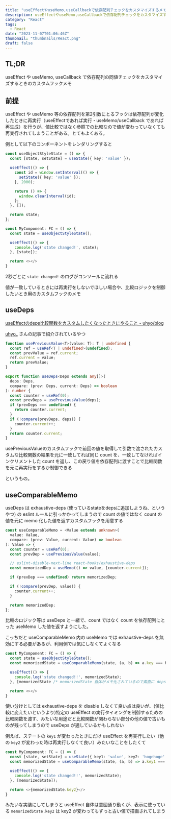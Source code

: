 ```yaml
---
title: "useEffectやuseMemo,useCallbackで依存配列チェックをカスタマイズするメモ"
description: useEffectやuseMemo,useCallbackで依存配列チェックをカスタマイズするメモ
category: "React"
tags:
  - React
date: "2023-11-07T01:06:46Z"
thumbnail: "thumbnails/React.png"
draft: false
---
```


## TL;DR

useEffect や useMemo, useCallback で依存配列の同値チェックをカスタマイズするときのカスタムフックメモ

## 前提

useEffect や useMemo 等の依存配列を第2引数にとるフックは依存配列が変化したときに再実行（useEffectであれば実行・useMemo/useCallback であれば再生成）を行うが、値比較ではなく参照での比較なので値が変わっていなくても再実行されてしまうことがある。とてもよくある。

例として以下のコンポーネントをレンダリングすると

```ts
const useObjectStyleState = () => {
  const [state, setState] = useState({ key: 'value' });

  useEffect(() => {
    const id = window.setInterval(() => {
      setState({ key: 'value' });
    }, 2000);

    return () => {
      window.clearInterval(id);
    };
  }, []);

  return state;
};

const MyComponent: FC = () => {
  const state = useObjectStyleState();

  useEffect(() => {
    console.log('state changed!', state);
  }, [state]);

  return <></>
}
```

2秒ごとに `state changed!` のログがコンソールに流れる

値が一致しているときには再実行をしないでほしい場合や、比較ロジックを制御したいとき用のカスタムフックのメモ

## useDeps

[useEffectのdeps比較関数をカスタムしたくなったときにやること - uhyo/blog](https://blog.uhy.ooo/entry/2020-05-24/react-custom-deps/)

[uhyo\_](https://twitter.com/uhyo_) さんの記事で紹介されているやつ

```ts
function usePreviousValue<T>(value: T): T | undefined {
  const ref = useRef<T | undefined>(undefined);
  const prevValue = ref.current;
  ref.current = value;
  return prevValue;
}
```

```ts
export function useDeps<Deps extends any[]>(
  deps: Deps,
  compare: (prev: Deps, current: Deps) => boolean
): number {
  const counter = useRef(0);
  const prevDeps = usePreviousValue(deps);
  if (prevDeps === undefined) {
    return counter.current;
  }
  if (!compare(prevDeps, deps)) {
    counter.current++;
  }
  return counter.current;
}
```

usePreviousValueのカスタムフックで前回の値を取得して引数で渡されたカスタムな比較関数の結果を元に一致してれば同じ count を、一致してなければインクリメントした count を返し、この戻り値を依存配列に渡すことで比較関数を元に再実行をするか制御できる

というもの。

## useComparableMemo

useDeps は exhaustive-deps (使っているstateをdepsに追加しようね、というやつ) の eslint ルールに引っかかってしまうので count の値ではなく count の値を元に memo 化した値を返すカスタムフックを用意する

```ts
const useComparableMemo = <Value extends unknown>(
  value: Value,
  compare: (prev: Value, current: Value) => boolean
): Value => {
  const counter = useRef(0);
  const prevDep = usePreviousValue(value);

  // eslint-disable-next-line react-hooks/exhaustive-deps
  const memorizedDep = useMemo(() => value, [counter.current]);

  if (prevDep === undefined) return memorizedDep;

  if (!compare(prevDep, value)) {
    counter.current++;
  }

  return memorizedDep;
};
```

比較のロジック等は useDeps と一緒で、count ではなく count を依存配列にとった useMemo した値を返すようにした。

こっちだと useComparableMemo 内の useMemo では exhaustive-deps を無効にする必要があるが、利用側では気にしなくてよくなる

```ts
const MyComponent: FC = () => {
  const state = useObjectStyleState();
  const memorizedState = useComparableMemo(state, (a, b) => a.key === b.key);

  useEffect(() => {
    console.log('state changed!!', memorizedState);
  }, [memorizedState /* memorizedState 自体がメモ化されているので素直に deps における */]);

  return <></>
}
```

使い分けとしては exhaustive-deps を disable しなくて良い点は良いが、(値比較に変えたいというより)特定の useEffect の実行タイミングを制御するための比較関数を渡す、みたいな用途だと比較関数が関わらない部分の他の値で古いものが残ってしまうので useDeps が適しているかもしれない

例えば、ステートの `key1` が変わったときにだけ useEffect を再実行したい（他の `key2` が変わった時は再実行しなくて良い）みたいなことをしたくて

```ts
const MyComponent: FC = () => {
  const [state, setState] = useState({ key1: 'value', key2: 'hogehoge' });
  const memorizedState = useComparableMemo(state, (a, b) => a.key1 === b.key1);

  useEffect(() => {
    console.log('state changed!!', memorizedState);
  }, [memorizedState]);

  return <>{memorizedState.key2}</>
}
```

みたいな実装にしてしまうと useEffect 自体は意図通り動くが、表示に使っている `memorizedState.key2` は key2 が変わってもずっと古い値で描画されてしまう
